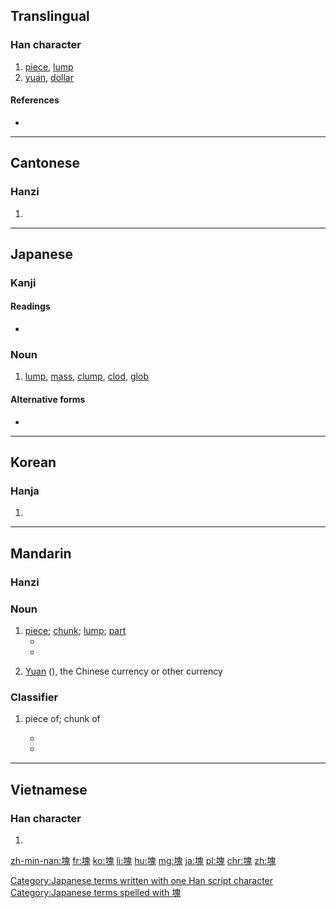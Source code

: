 {{also|凷|块}}
==Translingual==

===Han character===
{{Han char|rn=32|rad=土|as=10|sn=13|four=4611<sub>3</sub>|canj=土竹山戈 (GHUI)|ids=⿰[[土]][[鬼]]}}

# [[piece]], [[lump]]
# [[yuan]], [[dollar]]

====References====
* {{Han ref|kx=0235.010|dkj=05319|dj=0472.280|hdz=10464.170|uh=584A|ud=22602|bh=B6F4|bd=46836}}

----

==Cantonese==

===Hanzi===
{{yue-hanzi|jyut=[[faai3]]|y=faai3|sim=块}}

# {{defn|lang=yue|sort=土10}}

----

==Japanese==

===Kanji===
{{ja-kanji|grade=c|rs=土10}}

====Readings====
* {{ja-readings|on=[[かい]] (kai)|kun=[[かたまり]] (katamari), [[つちくれ]] (tsuchikure)}}

===Noun===
{{ja-noun|かたまり}}

# [[lump]], [[mass]], [[clump]], [[clod]], [[glob]]

====Alternative forms====
* {{l|ja|固まり}}

[[Category:Japanese terms written with one Han script character]]
[[Category:Japanese terms spelled with 塊]]

----

==Korean==

===Hanja===
{{ko-hanja|hangeul=괴|rv=goe|mr=koe}}

# {{defn|lang=ko|sort=土10}}

----

==Mandarin==

===Hanzi===
{{cmn-hanzi|sim=块|pin=[[kuài]] ([[kuai4]])|wg=k'uai<sup>4</sup>}}

===Noun===
{{cmn-noun|t|sim=块|tra=塊|pin=kuài}}

# [[piece]]; [[chunk]]; [[lump]]; [[part]]
#* {{zh-usex|把 肉 切成 小 '''塊'''。|Cut the meat into bite-sized '''pieces'''.|link=y}}
#*  {{zh-usex|它 被 割 成了 三 '''塊'''。|It was cut into three '''parts'''.|link=y}} 	  
# {{context|colloquial|followed by {{zh-l|錢‎/錢}}|lang=cmn}} [[Yuan]] ({{zh-l|元}}), the Chinese currency or other currency
#: {{zh-usex|一 塊錢|a yuan, a dollar|link=y}}

===Classifier===
{{cmn-cls|t|sim=块|tra=塊|pin=kuài}}

# {{n-g|classifier for piece of something (food, cloth, stone);}} piece of; chunk of
#* {{zh-usex|一 塊 蛋糕|a piece of cake|link=y}}
#* {{zh-usex|一 塊 木頭|a piece of wood|link=y}}

----

==Vietnamese==

===Han character===
{{vi-hantu|[[khối]], [[cỏi]], [[khỏi]], [[hòn]], [[khói]]|rs=土10}}

# {{defn|lang=vi}}

[[zh-min-nan:塊]]
[[fr:塊]]
[[ko:塊]]
[[li:塊]]
[[hu:塊]]
[[mg:塊]]
[[ja:塊]]
[[pl:塊]]
[[chr:塊]]
[[zh:塊]]